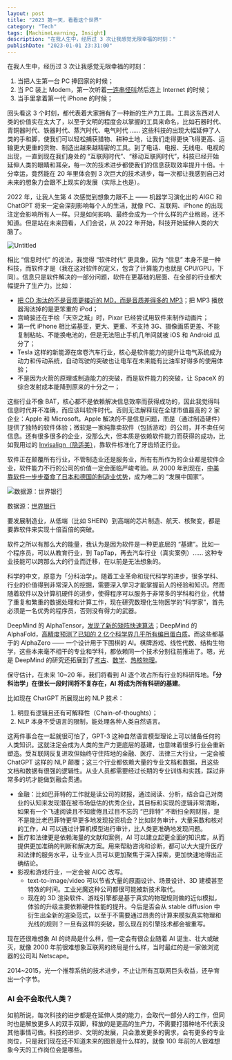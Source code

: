 ```yaml
---
layout: post
title: "2023 第一天，看看这个世界"
category: "Tech"
tags: [MachineLearning, Insight]
description: "在我人生中，经历过 3 次让我感觉无限幸福的时刻："
publishDate: "2023-01-01 23:31:00"
---
```


在我人生中，经历过 3 次让我感觉无限幸福的时刻：

1. 当把人生第一台 PC 捧回家的时候；
2. 当 PC 装上 Modem，第一次听着[一连串怪叫](https://youtu.be/ckc6XSSh52w?t=105)然后连上 Internet 的时候；
3. 当手里拿着第一代 iPhone 的时候；

回头看这 3 个时刻，都代表着大家拥有了一种新的生产力工具。工具这东西对人类的价值实在太大了，以至于文明的程度会以掌握的工具来命名，比如石器时代、青铜器时代、铁器时代、蒸汽时代、电气时代 …… 这些科技的出现大幅延伸了人类的手和脚，使我们可以轻松捕获猎物、耕种土地，让我们走得更快飞得更高、运输更大更重的货物、制造出越来越精密的工具。到了电话、电报、无线电、电视的出现，一直到现在我们身处的 “互联网时代”、“移动互联网时代”，科技已经开始延伸人类的眼睛和耳朵，每一次的技术进步都使我们的信息获取效率提升十倍。十分幸运，竟然能在 20 年里体会到 3 次巨大的技术进步，每一次都让我感到自己对未来的想象力会跟不上现实的发展（实际上也是）。

2022 年，让我人生第 4 次感觉到想象力跟不上 —— 机器学习演化出的 AIGC 和 ChatGPT 将来一定会深刻影响每个人的生活，就像 PC、互联网、iPhone 的出现注定会影响所有人一样。只是如何影响、最终会成为一个什么样的产业格局，还不知道。但是站在未来回看，人们会说，从 2022 年开始，科技开始延伸人类的大脑了。

![Untitled](/images/001.png)

相比 “信息时代” 的说法，我觉得 “软件时代” 更具象，因为 “信息” 本身不是一种科技，而软件才是（我在这对软件的定义，包含了计算能力也就是 CPU/GPU，下同）。信息只是软件解决的一部分问题，软件在更基础的层面、在全部的行业都大幅提升了生产力。比如：

- [把 CD 淘汰的不是音质更接近的 MD，而是音质差得多的 MP3](https://tech.sina.com.cn/hardware/3/762.html)；把 MP3 播放器淘汰掉的是更笨重的 iPod；
- 宫崎骏还在手绘「天空之城」时，Pixar 已经尝试用软件来制作动画片；
- 第一代 iPhone 相比诺基亚，更大、更重、不支持 3G、摄像画质更差、不能复制粘帖、不能换电池的，但是无法阻止手机几年间就被 iOS 和 Android 瓜分了；
- Tesla 这样的新能源在席卷汽车行业，核心是软件能力的提升让电气系统成为动力和传动系统，自动驾驶的突破也让电车在未来能有比油车好得多的使用体验；
- 不是因为火箭的原理或制造能力的突破，而是软件能力的突破，让 SpaceX 的综合发射成本能降到原来的十分之一；

这些行业不像 BAT，核心都不是依赖解决信息效率而获得成功的，因此我觉得叫信息时代并不准确，而应该叫软件时代。否则无法解释现在全球市值最高的 2 家企业：Apple 和 Microsoft。Apple 解决的不是信息问题，而是（通过制造硬件）提供了独特的软件体验；微软是一家纯靠卖软件（包括游戏）的公司，并不卖任何信息。还有很多很多的企业，没那么大，但本质是依赖软件能力而获得的成功，比如我用过的 [Invisalign（隐适美）](https://www.invisalign.com.cn/)，靠软件标准化了牙齿矫正行业。

软件正在颠覆所有行业，不管制造业还是服务业，所有有所作为的企业都是软件企业，软件能力不行的公司的价值一定会面临严峻考验。从 2000 年到现在，[中美靠软件一步步蚕食了日本和德国的制造业优势](https://www.163.com/dy/article/H923V18T051986UM.html)，成为唯二的 “发展中国家”。

![数据源：[世界银行](https://data.worldbank.org/indicator/NY.GDP.MKTP.CD?end=2021&locations=CN-US-JP-DE-FR&start=2000&view=chart)](/images/002.png)

数据源：[世界银行](https://data.worldbank.org/indicator/NY.GDP.MKTP.CD?end=2021&locations=CN-US-JP-DE-FR&start=2000&view=chart)

要发展制造业，从低端（比如 SHEIN）到高端的芯片制造、航天、核聚变，都是要靠软件来实现十倍百倍的突破。

软件之所以有那么大的能量，我认为是因为软件是一种更底层的 “基建”。比如一个程序员，可以从教育行业，到 TapTap，再去汽车行业（真实案例）…… 这种专业技能可以跨那么大的行业而迁移，在以前是无法想象的。

科学的中文，原意为「分科治学」。随着工业革命和现代科学的进步，很多学科、行业的价值得到非常深入的挖掘，需要深入学习才能掌握前人的经验和知识。然而随着软件以及计算机硬件的进步，使得程序可以服务于非常多的学科和行业，代替了重复和繁重的数据处理和计算工作，现在研究数理化生物医学的“科学家”，首先必须是一名优秀的程序员，否则没有得力的武器。

DeepMind 的 AlphaTensor，[发现了新的矩阵快速算法](https://www.deepmind.com/blog/discovering-novel-algorithms-with-alphatensor)；DeepMind 的 AlphaFold，[高精度预测了已知的 2 亿个科学界几乎所有编目蛋白质](https://www.deepmind.com/research/highlighted-research/alphafold)。而这些都基于的 AlphaZero —— 一个设计用于下围棋的 AI。棋牌游戏、线性代数、结构生物学，这些本来毫不相干的专业和学科，都依赖同一个技术分别往前推进了。嗯，光是 DeepMind 的研究还拓展到了[考古](https://www.deepmind.com/blog/predicting-the-past-with-ithaca)、[数学](https://www.deepmind.com/blog/exploring-the-beauty-of-pure-mathematics-in-novel-ways)、[热核物理](https://www.deepmind.com/blog/accelerating-fusion-science-through-learned-plasma-control)。

保守估计，在未来 10~20 年，我们将看到 AI 逐个攻占所有行业的科研阵地。**「分科治学」在很长一段时间将不复存在，AI 将成为所有科研的基建**。

比如现在 ChatGPT 所展现出的 NLP 技术：

1. 明显有逻辑且还有可解释性（Chain-of-thoughts）；
2. NLP 本身不受语言的限制，能处理各种人类自然语言。

这两件事合在一起就很可怕了，GPT-3 这种自然语言模型理论上可以储备任何的人类知识。这就注定会成为人类的生产力更底层的基建，也意味着很多行业会重新塑造。受互联网反复进攻但始终守住阵地的金融、医疗、法律三大行业，一定会被 ChatGPT 这样的 NLP 颠覆；这三个行业都依赖大量的专业文档和数据，且这些文档和数据有很强的逻辑性。从业人员都需要经过长期的专业训练和实践，踩过非常多的坑才能做到融会贯通。

- 金融：比如巴菲特的工作就是读公司的财报，通过阅读、分析，结合自己对商业的认知来发现潜在被市场低估的优秀企业，其目标和实现的逻辑非常清晰，如果有一个飞速阅读且不知疲倦且过目不忘的 “巴菲特” 不断扫全网财报，是不是能比老巴菲特更早更多地发现投资机会？比如财务审计，大量采数和核对的工作，AI 可以通过计算机模型进行审计，比人类更准确地发现问题。
- 医疗和法律更是依赖海量的文献和案例，AI 可以建立起更全面的知识库，从而提供更加准确的判断和解决方案。用来帮助咨询和诊断，都可以大大提升医疗和法律的服务水平，让专业人员可以更加聚焦于深入探索，更加快速地得出正确结论。
- 影视和游戏行业，一定会被 AIGC 改写。
  - text-to-image/video 可以节省大量的原画设计、场景设计、3D 建模甚至特效的时间。工业光魔这种公司都很可能被新技术取代。
  - 现在的 3D 渲染软件、游戏引擎都是基于真实的物理规则做的近似模拟，体验的升级主要依赖硬件性能的提升。今后是否会从 stable diffusion 中衍生出全新的渲染范式，以至于不需要通过昂贵的计算来模拟真实物理和光线的规则？一旦有这样的突破，那么现在的引擎技术都会被重写。

现在还很难想象 AI 的终局是什么样，但一定会有很企业随着 AI 诞生、壮大或破灭，就像 2000 年前很难想象互联网的终局是什么样，当时最红的是一家做浏览器的公司叫 Netscape。

2014~2015，光一个推荐系统的技术进步，不止让所有互联网巨头收益，还孕育出一个字节。

### AI 会不会取代人类？

如前所说，每次科技的进步都是在延伸人类的能力，会取代一部分人的工作，但同时也是解放更多人的双手双脚，释放的是更高的生产力，不需要打猎种地不代表没其他事情可做。科技的进步、文明的发展，只会激发更多的需求，会有更多的专业岗位，只是我们现在还不知道未来的图景是什么样的，就像 100 年前的人很难想象今天的工作岗位会是哪些。
